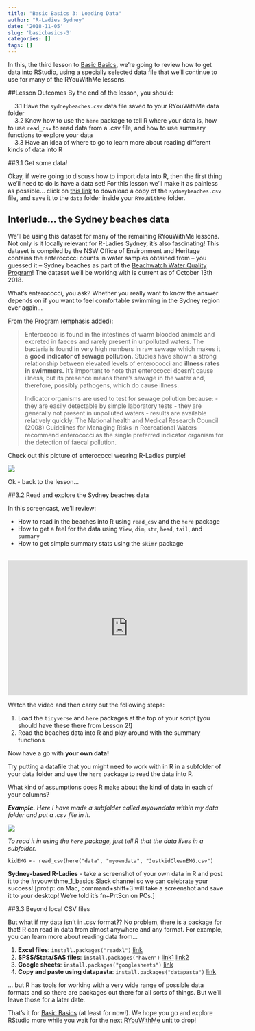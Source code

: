 ```yaml
---
title: "Basic Basics 3: Loading Data"
author: "R-Ladies Sydney"
date: '2018-11-05'
slug: 'basicbasics-3'
categories: []
tags: []
---
```


In this, the third lesson to [Basic Basics](/post/2018/11/05/basicbasics/), we're going to review how to get data into RStudio, using a specially selected data file that we'll continue to use for many of the RYouWithMe lessons.

##Lesson Outcomes
By the end of the lesson, you should:

|     3.1 Have the `sydneybeaches.csv` data file saved to your RYouWithMe data folder
|     3.2 Know how to use the `here` package to tell R where your data is, how to use `read_csv` to read data from a .csv file, and how to use summary functions to explore your data
|     3.3 Have an idea of where to go to learn more about reading different kinds of data into R 

##3.1 Get some data!

Okay, if we're going to discuss how to import data into R, then the first thing we'll need to do is have a data set! For this lesson we'll make it as painless as possible... click on [this link](https://rladiessydney.org/data/sydneybeaches.csv) to download a copy of the `sydneybeaches.csv` file, and save it to the `data` folder inside your `RYouWithMe` folder.

## Interlude... the Sydney beaches data

We'll be using this dataset for many of the remaining RYouWithMe lessons. Not only is it locally relevant for R-Ladies Sydney, it's also fascinating!  This dataset is compiled by the NSW Office of Environment and Heritage contains the enterococci counts in water samples obtained from -- you guessed it -- Sydney beaches as part of the [Beachwatch Water Quality Program](https://www.environment.nsw.gov.au/topics/water/beaches/beachwatch-water-quality-program)! The dataset we'll be working with is current as of October 13th 2018. 

What's enterococci, you ask? Whether you really want to know the answer depends on if you want to feel comfortable swimming in the Sydney region ever again...

From the Program (emphasis added):

>Enterococci is found in the intestines of warm blooded animals and excreted in faeces and rarely present in unpolluted waters. The bacteria is found in very high numbers in raw sewage which makes it a **good indicator of sewage pollution.**
Studies have shown a strong relationship between elevated levels of enterococci and **illness rates in swimmers.** It's important to note that enterococci doesn't cause illness, but its presence means there's sewage in the water and, therefore, possibly pathogens, which do cause illness.
>
>Indicator organisms are used to test for sewage pollution because:
> - they are easily detectable by simple laboratory tests
> - they are generally not present in unpolluted waters
> - results are available relatively quickly.
>The National health and Medical Research Council (2008) Guidelines for Managing Risks in Recreational Waters recommend enterococci as the single preferred indicator organism for the detection of faecal pollution. 

Check out this picture of enterococci wearing R-Ladies purple!


![](/post/2018-11-05-basicbasics-3_files/enterococci.jpg)


Ok - back to the lesson...

##3.2 Read and explore the Sydney beaches data

In this screencast, we'll review:

  * How to read in the beaches into R using `read_csv` and the `here` package 
  * How to get a feel for the data using `View`, `dim`, `str`, `head`, `tail`, and `summary`
  * How to get simple summary stats using the `skimr` package

<br>
<iframe width="560" height="315" src="https://www.youtube.com/embed/2MVolYETR5Q?rel=0&modestbranding=1" frameborder="0" allow="accelerometer; autoplay; encrypted-media; gyroscope; picture-in-picture" allowfullscreen></iframe>

Watch the video and then carry out the following steps:

1. Load the `tidyverse` and `here` packages at the top of your script [you should have these there from Lesson 2!]
2. Read the beaches data into R and play around with the summary functions 

Now have a go with **your own data!**

Try putting a datafile that you might need to work with in R in a subfolder of your data folder and use the `here` package to read the data into R. 

What kind of assumptions does R make about the kind of data in each of your columns?


*__Example.__ Here I have made a subfolder called myowndata within my data folder and put a .csv file in it.* 


![](/post/2018-11-05-basicbasics-3_files/myowndata.png)

*To read it in using the `here` package, just tell R that the data lives in a subfolder.* 

```
kidEMG <- read_csv(here("data", "myowndata", "JustkidCleanEMG.csv")

```


**Sydney-based R-Ladies** - take a screenshot of your own data in R and post it to the #ryouwithme_1_basics Slack channel so we can celebrate your success! [protip: on Mac, command+shift+3 will take a screenshot and save it to your desktop! We're told it's fn+PrtScn on PCs.]

##3.3 Beyond local CSV files

But what if my data isn't in .csv format?? No problem, there is a package for that! R can read in data from almost anywhere and any format. For example, you can learn more about reading data from...

1. **Excel files**: `install.packages("readxl")` [link](https://readxl.tidyverse.org/)
2. **SPSS/Stata/SAS files**: `install.packages("haven")` [link1](https://haven.tidyverse.org/) [link2](http://www.statscanbefun.com/rblog/2015/8/26/reading-spss-data-into-r)
3. **Google sheets**: `install.packages("googlesheets")` [link](https://cran.r-project.org/web/packages/googlesheets/vignettes/basic-usage.html)
4. **Copy and paste using datapasta**: `install.packages("datapasta")` [link](https://github.com/MilesMcBain/datapasta/blob/master/README.md)

... but R has tools for working with a very wide range of possible data formats and so there are packages out there for all sorts of things. But we'll leave those for a later date.

That's it for [Basic Basics](/post/2018/11/05/basicbasics/) (at least for now!). We hope you go and explore RStudio more while you wait for the next [RYouWithMe](/ryouwithme) unit to drop!
